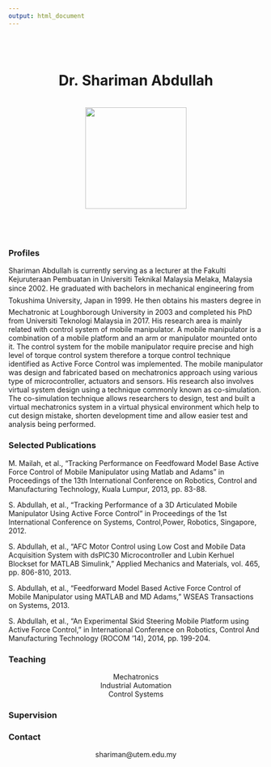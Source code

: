 ```yaml
---
output: html_document
---
```

<br>
<br>

<center>
# Dr. Shariman Abdullah
<br>
<img src="figures/shariman.png" width="200px">
<br>
</center>
<br>
<br>

## {.tabset .tabset-fade .tabset-pills}
### Profiles

Shariman Abdullah is currently serving as a lecturer at the Fakulti Kejuruteraan Pembuatan in Universiti Teknikal Malaysia Melaka, Malaysia since 2002. He graduated with bachelors in mechanical engineering from Tokushima University, Japan in 1999. He then obtains his masters degree in Mechatronic at Loughborough University in 2003 and completed his PhD from Universiti Teknologi Malaysia in 2017. His research area is mainly related with control system of mobile manipulator. A mobile manipulator is a combination of a mobile platform and an arm or manipulator mounted onto it. The control system for the mobile manipulator require precise and high level of torque control system therefore a torque control technique identified as Active Force Control was implemented. The mobile manipulator was design and fabricated based on mechatronics approach using various type of microcontroller, actuators and sensors. His research also involves virtual system design using a technique commonly known as co-simulation. The co-simulation technique allows researchers to design, test and built a virtual mechatronics system in a virtual physical environment which help to cut design mistake, shorten development time and allow easier test and analysis being performed.

### Selected Publications

M. Mailah, et al., "Tracking Performance on Feedfoward Model Base Active Force Control of Mobile Manipulator using Matlab and Adams " in Proceedings of the 13th International Conference on Robotics, Control and Manufacturing Technology, Kuala Lumpur, 2013, pp. 83-88.

S. Abdullah, et al., "Tracking Performance of a 3D Articulated Mobile Manipulator Using Active Force Control " in Proceedings of the 1st International Conference on Systems, Control,Power, Robotics, Singapore, 2012.

S. Abdullah, et al., "AFC Motor Control using Low Cost and Mobile Data Acquisition System with dsPIC30 Microcontroller and Lubin Kerhuel Blockset for MATLAB Simulink," Applied Mechanics and Materials, vol. 465, pp. 806-810, 2013.

S. Abdullah, et al., "Feedforward Model Based Active Force Control of Mobile Manipulator using MATLAB and MD Adams," WSEAS Transactions on Systems, 2013.

S. Abdullah, et al., "An Experimental Skid Steering Mobile Platform using Active Force Control," in International Conference on Robotics, Control And Manufacturing Technology (ROCOM '14), 2014, pp. 199-204.

### Teaching
<center>
Mechatronics
<br>
Industrial Automation
<br>
Control Systems
</center>
### Supervision

### Contact
<center>
shariman@utem.edu.my
</center>
